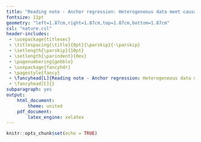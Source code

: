 ```yaml
---
title: "Reading note - Anchor regression: Heterogeneous data meet causality (2020)"
fontsize: 11pt
geometry: "left=1.87cm,right=1.87cm,top=1.87cm,bottom=1.87cm"
csl: "nature.csl"
header-includes:
 - \usepackage{titlesec}
 - \titlespacing{\title}{0pt}{\parskip}{-\parskip}
 - \setlength{\parskip}{10pt}
 - \setlength{\parindent}{0ex}
 - \pagenumbering{gobble}
 - \usepackage{fancyhdr}
 - \pagestyle{fancy}
 - \fancyhead[L]{Reading note - Anchor regression: Heterogeneous data meet causality (2020)}
 - \fancyhead[C]{}
subparagraph: yes
output:
    html_document:
        theme: united
    pdf_document:
        latex_engine: xelatex
---
```


```r
knitr::opts_chunk$set(echo = TRUE)
```



